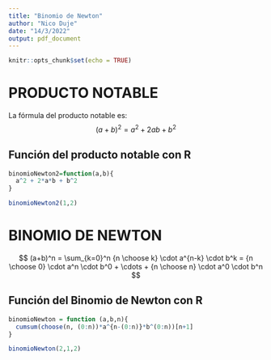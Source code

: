 ```yaml
---
title: "Binomio de Newton"
author: "Nico Duje"
date: "14/3/2022"
output: pdf_document
---
```


```r
knitr::opts_chunk$set(echo = TRUE)
```

# PRODUCTO NOTABLE
La fórmula del producto notable es: 
$$(a+b)^2 = a^2 + 2ab + b^2$$

## Función del producto notable con R
```r
binomioNewton2=function(a,b){
  a^2 + 2*a*b + b^2
}

binomioNewton2(1,2)

```
# BINOMIO DE NEWTON
$$ (a+b)^n = \sum_{k=0}^n {n \choose k} \cdot a^{n-k} \cdot b^k = {n \choose 0} \cdot a^n \cdot b^0 + \cdots + {n \choose n} \cdot a^0 \cdot b^n $$

## Función del Binomio de Newton con R


```r
binomioNewton = function (a,b,n){
  cumsum(choose(n, (0:n))*a^{n-(0:n)}*b^(0:n))[n+1]
}

binomioNewton(2,1,2)
```

